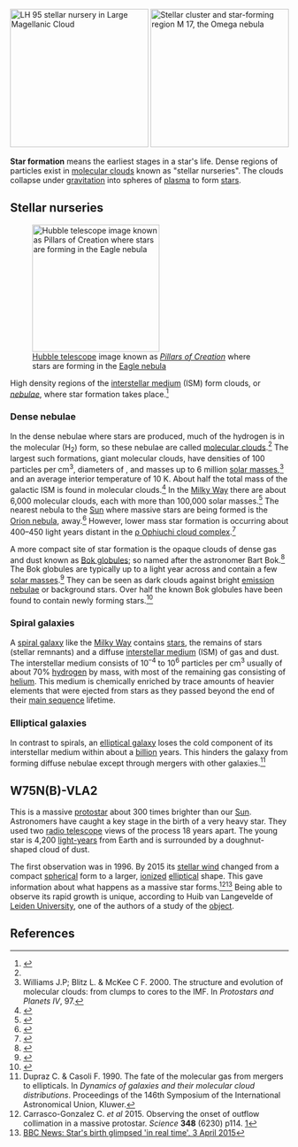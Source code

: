 [[File:LH 95.jpg|thumb|right|250px|[[LH 95]] stellar nursery in [[Large Magellanic Cloud]]]]
[[File:Messier 17.jpg|thumb|right|250px|Stellar cluster and [[Stellar nursery|star-forming region]] [[Messier 17|M 17]], the [[Omega nebula]]]]

'''Star formation''' means the earliest stages in a star's life. Dense regions of particles exist in [[molecular cloud]]s known as "stellar nurseries". The clouds collapse under [[gravitation]] into spheres of [[Plasma (physics)|plasma]] to form [[star]]s.

==Stellar nurseries==
[[Image:Eagle nebula pillars.jpg|thumb|230px|[[Hubble telescope]] image known as ''[[Pillars of Creation]]'' where stars are forming in the [[Eagle nebula]]]]

High density regions of the [[interstellar medium]] (ISM) form clouds, or ''[[nebula|nebulae]]'', where star formation takes place.<ref name=prialnik>{{cite book| last=Prialnik, Dina 2000. | title=An introduction to the theory of stellar structure and evolution| pages=195–212 |  publisher=Cambridge University Press | isbn=0-521-65065-8| no-pp=true }}</ref>

=== Dense nebulae ===
In the dense nebulae where stars are produced, much of the hydrogen is in the molecular (H<sub>2</sub>) form, so these nebulae are called [[molecular cloud]]s.<ref name=prialnik /> The largest such formations, giant molecular clouds, have densities of 100 particles per cm<sup>3</sup>, diameters of {{convert|100|ly|km|lk=on}}, and masses up to 6&nbsp;million [[solar mass]]es,<ref>Williams J.P; Blitz L. & McKee C F. 2000. The structure and evolution of molecular clouds: from clumps to cores to the IMF. In ''Protostars and Planets IV'', 97.</ref> and an average interior temperature of 10&nbsp;K. About half the total mass of the galactic ISM is found in molecular clouds.<ref>{{cite book| author=Alves J; Lada C. & Lad, E. 2001.| chapter=Tracing H<sub>2</sub> Via infrared dust extinction| date=6 November 2000| title=Molecular hydrogen in space| publisher=Cambridge University Press | page=217| isbn=0-521-78224-4 }}</ref> In the [[Milky Way]] there are about 6,000 molecular clouds, each with more than 100,000 solar masses.<ref>{{cite journal| author=Sanders D.B.; Scoville N.Z. & Solomon P M. 1985.| title=Giant molecular clouds in the galaxy. II – Characteristics of discrete features | journal=Astrophysical Journal, Part 1| year=1985 | volume=289  | pages=373–387| doi=10.1086/162897 | bibcode=1985ApJ...289..373S}}</ref> The nearest nebula to the [[Sun]] where massive stars are being formed is the [[Orion nebula]], {{convert|1300|ly|km|abbr=on}} away.<ref>{{cite journal | doi=10.1086/520922| title=A parallactic distance of <math>389^{+24}_{-21}</math> parsecs to the Orion Nebula cluster from very long baseline array observations| year=2007 | author=Sandstrom, Karin M.| journal=The Astrophysical Journal | volume=667| issue=2| pages=1161 | bibcode=2007ApJ...667.1161S | arxiv=0706.2361| s2cid=18192326}}</ref> However, lower mass star formation is occurring about 400–450 light years distant in the [[Rho Ophiuchi cloud complex|ρ Ophiuchi cloud complex]].<ref>{{cite book| author=Wilking B A.; Gagné M. & Allen L E. 2008. Star formation in the ρ Ophiuchi molecular cloud| editor= In Bo Reipurth | title=Handbook of star forming regions, Volume II: The Southern Sky ASP Monograph Publications| year= 2008 | arxiv=0811.0005| bibcode=2008hsf2.book..351W}}</ref>

A more compact site of star formation is the opaque clouds of dense gas and dust known as [[Bok globule]]s; so named after the astronomer Bart Bok.<ref>{{cite journal| author=Khanzadyan T. et al. 2002. Active star formation in the large Bok globule CB 34 | title=Active star formation in the large Bok globule CB 34| doi=10.1051/0004-6361:20011531| journal=Astronomy and Astrophysics | year=2002| volume=383| issue=2| pages=502–518 | bibcode=2002A&A...383..502K| s2cid=15524718}}</ref> The Bok globules are typically up to a light year across and contain a few [[solar mass]]es.<ref>{{cite book| first=Lee | last=Hartmann | year=2000| title=Accretion processes in star formation | page=4| publisher=Cambridge University Press | isbn=0-521-78520-0 }}</ref> They can be seen as dark clouds against bright [[emission nebula]]e or background stars. Over half the known Bok globules have been found to contain newly forming stars.<ref>{{cite book | first=Michael David | last=Smith | year=2004| page=[https://archive.org/details/originstars00smit/page/n56 43]–44 | title=The origin of stars| url=https://archive.org/details/originstars00smit | publisher=Imperial College Press | isbn=1-86094-501-5 }}</ref>

=== Spiral galaxies ===
A [[spiral galaxy]] like the [[Milky Way]] contains [[star]]s, the remains of stars (stellar remnants) and a diffuse [[interstellar medium]] (ISM) of gas and dust. The interstellar medium consists of 10<sup>–4</sup> to 10<sup>6</sup> particles per cm<sup>3</sup> usually of about 70% [[hydrogen]] by mass, with most of the remaining gas consisting of [[helium]]. This medium is chemically enriched by trace amounts of heavier elements that were ejected from stars as they passed beyond the end of their [[main sequence]] lifetime.

=== Elliptical galaxies ===
In contrast to spirals, an [[elliptical galaxy]] loses the cold component of its interstellar medium within about a [[billion]] years. This hinders the galaxy from forming diffuse nebulae except through  mergers with other galaxies.<ref>Dupraz C. & Casoli F. 1990. The fate of the molecular gas from mergers to ellipticals. In ''Dynamics of galaxies and their molecular cloud distributions''. Proceedings of the 146th Symposium of the International Astronomical Union, Kluwer.</ref>

== W75N(B)-VLA2 ==
This is a massive [[protostar]] about 300 times brighter than our [[Sun]]. Astronomers have caught a key stage in the birth of a very heavy star. They used two [[radio telescope]] views of the process 18 years apart. The young star is 4,200 [[light-years]] from Earth and is surrounded by a doughnut-shaped cloud of dust.

The first observation was in 1996. By 2015 its [[stellar wind]] changed from a compact [[spherical]] form to a larger, [[ionization|ionized]]  [[ellipse|elliptical]] shape. This gave information about what happens as a massive star forms.<ref>Carrasco-Gonzalez C. ''et al'' 2015. Observing the onset of outflow collimation in a massive protostar. ''Science'' '''348''' (6230) p114. [http://www.sciencemag.org/content/348/6230/114]</ref><ref>[https://www.bbc.co.uk/news/science-environment-32168507 BBC News: Star's birth glimpsed 'in real time', 3 April 2015]</ref> Being able to observe its rapid growth is unique, according to Huib van Langevelde of [[Leiden University]], one of the authors of a study of the [[Astronomical object|object]].

== References ==
{{Reflist}}


[[Category:Stars| ]]